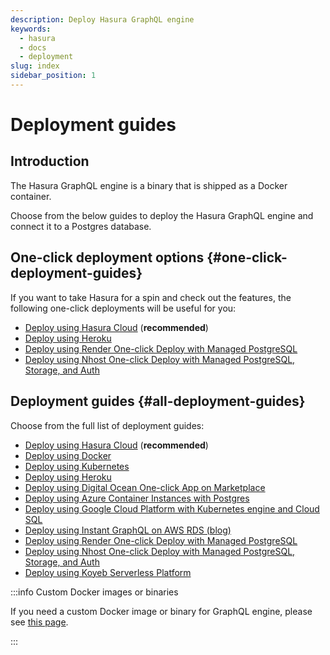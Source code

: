 ```yaml
---
description: Deploy Hasura GraphQL engine
keywords:
  - hasura
  - docs
  - deployment
slug: index
sidebar_position: 1
---
```


# Deployment guides

## Introduction

The Hasura GraphQL engine is a binary that is shipped as a Docker
container.

Choose from the below guides to deploy the Hasura GraphQL engine and
connect it to a Postgres database.

## One-click deployment options {#one-click-deployment-guides}

If you want to take Hasura for a spin and check out the features, the
following one-click deployments will be useful for you:

- [Deploy using Hasura Cloud](/graphql/cloud/getting-started/index.mdx) (**recommended**)
- [Deploy using Heroku](/graphql/core/deployment/deployment-guides/heroku.mdx#heroku-one-click)
- [Deploy using Render One-click Deploy with Managed PostgreSQL](/graphql/core/deployment/deployment-guides/render-one-click.mdx)
- [Deploy using Nhost One-click Deploy with Managed PostgreSQL, Storage, and Auth](/graphql/core/deployment/deployment-guides/nhost-one-click.mdx)

## Deployment guides {#all-deployment-guides}

Choose from the full list of deployment guides:

- [Deploy using Hasura Cloud](/graphql/cloud/getting-started/index.mdx) (**recommended**)
- [Deploy using Docker](/graphql/core/deployment/deployment-guides/docker.mdx)
- [Deploy using Kubernetes](/graphql/core/deployment/deployment-guides/kubernetes.mdx)
- [Deploy using Heroku](/graphql/core/deployment/deployment-guides/heroku.mdx)
- [Deploy using Digital Ocean One-click App on Marketplace](/graphql/core/deployment/deployment-guides/digital-ocean-one-click.mdx)
- [Deploy using Azure Container Instances with Postgres](/graphql/core/deployment/deployment-guides/azure-container-instances-postgres.mdx)
- [Deploy using Google Cloud Platform with Kubernetes engine and Cloud SQL](/graphql/core/deployment/deployment-guides/google-kubernetes-engine-cloud-sql.mdx)
- [Deploy using Instant GraphQL on AWS RDS (blog)](https://hasura.io/blog/instant-graphql-on-aws-rds-1edfb85b5985/)
- [Deploy using Render One-click Deploy with Managed PostgreSQL](/graphql/core/deployment/deployment-guides/render-one-click.mdx)
- [Deploy using Nhost One-click Deploy with Managed PostgreSQL, Storage, and Auth](/graphql/core/deployment/deployment-guides/nhost-one-click.mdx)
- [Deploy using Koyeb Serverless Platform](/graphql/core/deployment/deployment-guides/koyeb.mdx)

:::info Custom Docker images or binaries

If you need a custom Docker image or binary for GraphQL engine, please
see [this page](/graphql/core/deployment/custom-docker-images.mdx).

:::